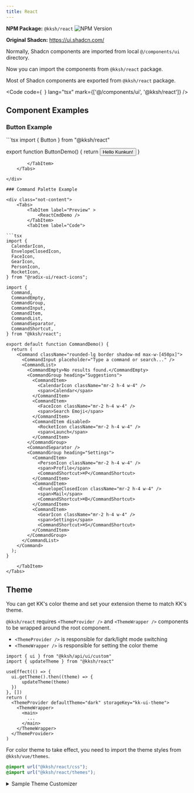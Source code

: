 ```yaml
---
title: React
---
```



**NPM Package:** `@kksh/react` 
![NPM Version](https://img.shields.io/npm/v/%40kksh%2Freact)

**Original Shadcn:** https://ui.shadcn.com/

Normally, Shadcn components are imported from local `@/components/ui` directory. 

Now you can import the components from `@kksh/react` package.

Most of Shadcn components are exported from `@kksh/react` package.

<Code code={`
`} lang="tsx" mark={['@/components/ui', '@kksh/react']} />


## Component Examples

### Button Example

<div class="not-content">
	<Tabs>
		<TabItem label="Preview" >
			<ButtonDemo />
		</TabItem>
		<TabItem label="Code">
```tsx
import { Button } from "@kksh/react"

export function ButtonDemo() {
  return <Button>Hello Kunkun!</Button>
}
```
		</TabItem>
	</Tabs>

</div>

### Command Palette Example

<div class="not-content">
	<Tabs>
		<TabItem label="Preview" >
			<ReactCmdDemo />
		</TabItem>
		<TabItem label="Code">
		
```tsx
import {
  CalendarIcon,
  EnvelopeClosedIcon,
  FaceIcon,
  GearIcon,
  PersonIcon,
  RocketIcon,
} from "@radix-ui/react-icons";

import {
  Command,
  CommandEmpty,
  CommandGroup,
  CommandInput,
  CommandItem,
  CommandList,
  CommandSeparator,
  CommandShortcut,
} from "@kksh/react";

export default function CommandDemo() {
  return (
    <Command className="rounded-lg border shadow-md max-w-[450px]">
      <CommandInput placeholder="Type a command or search..." />
      <CommandList>
        <CommandEmpty>No results found.</CommandEmpty>
        <CommandGroup heading="Suggestions">
          <CommandItem>
            <CalendarIcon className="mr-2 h-4 w-4" />
            <span>Calendar</span>
          </CommandItem>
          <CommandItem>
            <FaceIcon className="mr-2 h-4 w-4" />
            <span>Search Emoji</span>
          </CommandItem>
          <CommandItem disabled>
            <RocketIcon className="mr-2 h-4 w-4" />
            <span>Launch</span>
          </CommandItem>
        </CommandGroup>
        <CommandSeparator />
        <CommandGroup heading="Settings">
          <CommandItem>
            <PersonIcon className="mr-2 h-4 w-4" />
            <span>Profile</span>
            <CommandShortcut>⌘P</CommandShortcut>
          </CommandItem>
          <CommandItem>
            <EnvelopeClosedIcon className="mr-2 h-4 w-4" />
            <span>Mail</span>
            <CommandShortcut>⌘B</CommandShortcut>
          </CommandItem>
          <CommandItem>
            <GearIcon className="mr-2 h-4 w-4" />
            <span>Settings</span>
            <CommandShortcut>⌘S</CommandShortcut>
          </CommandItem>
        </CommandGroup>
      </CommandList>
    </Command>
  );
}

```
		</TabItem>
	</Tabs>

</div>



## Theme

You can get KK's color theme and set your extension theme to match KK's theme.

`@kksh/react` requires `<ThemeProvider />` and `<ThemeWrapper />` components to be wrapped around the root component.

- `<ThemeProvider />` is responsible for dark/light mode switching
- `<ThemeWrapper />` is responsible for setting the color theme

```tsx
import { ui } from "@kksh/api/ui/custom"
import { updateTheme } from "@kksh/react"

useEffect(() => {
  ui.getTheme().then((theme) => {
      updateTheme(theme)
  })
}, [])
return (
  <ThemeProvider defaultTheme="dark" storageKey="kk-ui-theme">
    <ThemeWrapper>
      <main>
        ...
      </main>
    </ThemeWrapper>
  </ThemeProvider>
)
```

For color theme to take effect, you need to import the theme styles from `@kksh/vue/themes`.

```css title="styles.css"
@import url("@kksh/react/css");
@import url("@kksh/react/themes");
```


<details>
  <summary>Sample Theme Customizer</summary>
  <div class="not-content">
    <ThemeCustomizer />
  </div>
</details>

